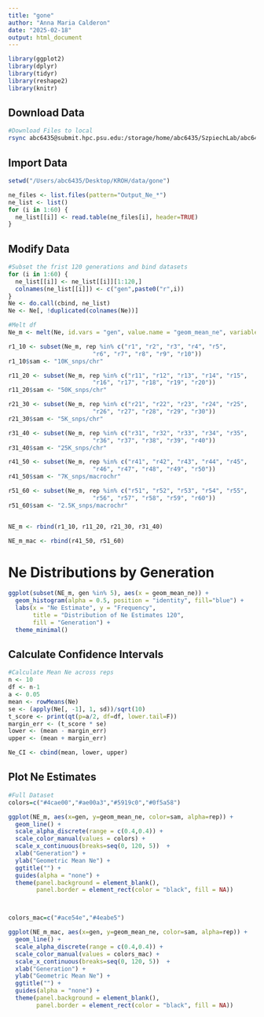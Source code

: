 ```yaml
---
title: "gone"
author: "Anna Maria Calderon"
date: "2025-02-18"
output: html_document
---
```


```r
library(ggplot2)
library(dplyr)
library(tidyr)
library(reshape2)
library(knitr)
```

## Download Data

```bash
#Download Files to local
rsync abc6435@submit.hpc.psu.edu:/storage/home/abc6435/SzpiechLab/abc6435/KROH/data/gone/Ne/* /Users/annamariacalderon/Desktop/KROH/data/gone
```

## Import Data

```r
setwd("/Users/abc6435/Desktop/KROH/data/gone")

ne_files <- list.files(pattern="Output_Ne_*")
ne_list <- list()
for (i in 1:60) {
  ne_list[[i]] <- read.table(ne_files[i], header=TRUE)
}

```

## Modify Data

```r
#Subset the frist 120 generations and bind datasets
for (i in 1:60) {
  ne_list[[i]] <- ne_list[[i]][1:120,]
  colnames(ne_list[[i]]) <- c("gen",paste0("r",i))
}
Ne <- do.call(cbind, ne_list)
Ne <- Ne[, !duplicated(colnames(Ne))]

#Melt df
Ne_m <- melt(Ne, id.vars = "gen", value.name = "geom_mean_ne", variable.name = "rep")

r1_10 <- subset(Ne_m, rep %in% c("r1", "r2", "r3", "r4", "r5", 
                        "r6", "r7", "r8", "r9", "r10"))
r1_10$sam <- "10K_snps/chr"

r11_20 <- subset(Ne_m, rep %in% c("r11", "r12", "r13", "r14", "r15", 
                        "r16", "r17", "r18", "r19", "r20"))
r11_20$sam <- "50K_snps/chr"

r21_30 <- subset(Ne_m, rep %in% c("r21", "r22", "r23", "r24", "r25", 
                        "r26", "r27", "r28", "r29", "r30"))
r21_30$sam <- "5K_snps/chr"

r31_40 <- subset(Ne_m, rep %in% c("r31", "r32", "r33", "r34", "r35", 
                        "r36", "r37", "r38", "r39", "r40"))
r31_40$sam <- "25K_snps/chr"

r41_50 <- subset(Ne_m, rep %in% c("r41", "r42", "r43", "r44", "r45", 
                        "r46", "r47", "r48", "r49", "r50"))
r41_50$sam <- "7K_snps/macrochr"

r51_60 <- subset(Ne_m, rep %in% c("r51", "r52", "r53", "r54", "r55", 
                        "r56", "r57", "r58", "r59", "r60"))
r51_60$sam <- "2.5K_snps/macrochr"


NE_m <- rbind(r1_10, r11_20, r21_30, r31_40)

NE_m_mac <- rbind(r41_50, r51_60)
```

# Ne Distributions by Generation

```r

ggplot(subset(NE_m, gen %in% 5), aes(x = geom_mean_ne)) +
  geom_histogram(alpha = 0.5, position = "identity", fill="blue") +
  labs(x = "Ne Estimate", y = "Frequency", 
       title = "Distribution of Ne Estimates 120",
       fill = "Generation") +
  theme_minimal()
```

## Calculate Confidence Intervals

```r
#Calculate Mean Ne across reps
n <- 10
df <- n-1
a <- 0.05
mean <- rowMeans(Ne)
se <- (apply(Ne[, -1], 1, sd))/sqrt(10)
t_score <- print(qt(p=a/2, df=df, lower.tail=F))
margin_err <- (t_score * se)
lower <- (mean - margin_err)
upper <- (mean + margin_err)

Ne_CI <- cbind(mean, lower, upper)
```

## Plot Ne Estimates

```r
#Full Dataset
colors=c("#4cae00","#ae00a3","#5919c0","#0f5a58")

ggplot(NE_m, aes(x=gen, y=geom_mean_ne, color=sam, alpha=rep)) + 
  geom_line() +
  scale_alpha_discrete(range = c(0.4,0.4)) +
  scale_color_manual(values = colors) +
  scale_x_continuous(breaks=seq(0, 120, 5))  +
  xlab("Generation") +
  ylab("Geometric Mean Ne") +
  ggtitle("") +
  guides(alpha = "none") +
  theme(panel.background = element_blank(),
        panel.border = element_rect(color = "black", fill = NA))



colors_mac=c("#ace54e","#4eabe5")

ggplot(NE_m_mac, aes(x=gen, y=geom_mean_ne, color=sam, alpha=rep)) + 
  geom_line() +
  scale_alpha_discrete(range = c(0.4,0.4)) +
  scale_color_manual(values = colors_mac) +
  scale_x_continuous(breaks=seq(0, 120, 5))  +
  xlab("Generation") +
  ylab("Geometric Mean Ne") +
  ggtitle("") +
  guides(alpha = "none") +
  theme(panel.background = element_blank(),
        panel.border = element_rect(color = "black", fill = NA))
```
